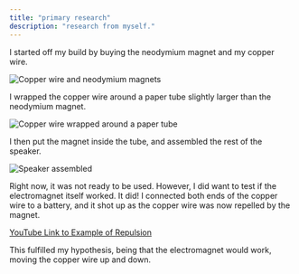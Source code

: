 ```yaml
---
title: "primary research"
description: "research from myself."
---
```


I started off my build by buying the neodymium magnet and my copper wire.

![Copper wire and neodymium magnets](/images/primary-research/copper-wire-and-neodymium-magnets.jpg)

I wrapped the copper wire around a paper tube slightly larger than the neodymium magnet.

![Copper wire wrapped around a paper tube](/images/primary-research/copper-wire-wrapped-around-paper-tube.jpg)

I then put the magnet inside the tube, and assembled the rest of the speaker.

![Speaker assembled](/images/primary-research/speaker-assembled.jpg)

Right now, it was not ready to be used. However, I did want to test if the electromagnet itself worked. It did! I connected both ends of the copper wire to a battery, and it shot up as the copper wire was now repelled by the magnet.

[YouTube Link to Example of Repulsion](https://youtube.com/shorts/HPNBpMnMIKg)

This fulfilled my hypothesis, being that the electromagnet would work, moving the copper wire up and down.
